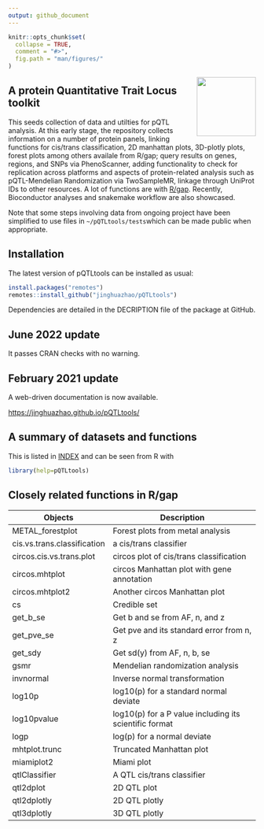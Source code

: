 ```yaml
---
output: github_document
---
```


```r
knitr::opts_chunk$set(
  collapse = TRUE,
  comment = "#>",
  fig.path = "man/figures/"
)
```

<img src="man/figures/logo.svg" align="right" alt="" width="120" />

## A protein Quantitative Trait Locus toolkit

This seeds collection of data and utilties for pQTL analysis. At
this early stage, the repository collects information on a number of
protein panels, linking functions for cis/trans classification, 2D
manhattan plots, 3D-plotly plots, forest plots among others availale
from R/gap; query results on genes, regions, and SNPs via
PhenoScanner, adding functionality to check for replication across
platforms and aspects of protein-related analysis such as
pQTL-Mendelian Randomization via TwoSampleMR, linkage through UniProt
IDs to other resources. A lot of functions are with
[R/gap](https://github.com/jinghuazhao/R/tree/master/gap). Recently,
Bioconductor analyses and snakemake workflow are also showcased.

Note that some steps involving data from ongoing project have been
simplified to use files in `~/pQTLtools/tests`which can be made
public when appropriate.

## Installation

The latest version of pQTLtools can be installed as usual:

```r
install.packages("remotes")
remotes::install_github("jinghuazhao/pQTLtools")
```

Dependencies are detailed in the DECRIPTION file of the package at GitHub.

## June 2022 update

It passes CRAN checks with no warning.

## February 2021 update 

A web-driven documentation is now available.

[https://jinghuazhao.github.io/pQTLtools/](https://jinghuazhao.github.io/pQTLtools/)

## A summary of datasets and functions

This is listed in [INDEX](INDEX) and can be seen from R with

```r
library(help=pQTLtools)
```

## Closely related functions in R/gap

Objects             |    Description
--------------------|-----------------------------------------
METAL_forestplot    |    Forest plots from metal analysis
cis.vs.trans.classification | a cis/trans classifier
circos.cis.vs.trans.plot | circos plot of cis/trans classification
circos.mhtplot      |    circos Manhattan plot with gene annotation
circos.mhtplot2     |    Another circos Manhattan plot
cs                  |    Credible set
get_b_se            |    Get b and se from AF, n, and z
get_pve_se          |    Get pve and its standard error from n, z
get_sdy             |    Get sd(y) from AF, n, b, se
gsmr                |    Mendelian randomization analysis
invnormal           |    Inverse normal transformation
log10p              |    log10(p) for a standard normal deviate
log10pvalue         |    log10(p) for a P value including its scientific format
logp                |    log(p) for a normal deviate
mhtplot.trunc       |    Truncated Manhattan plot
miamiplot2          |    Miami plot
qtlClassifier       |    A QTL cis/trans classifier
qtl2dplot           |    2D QTL plot
qtl2dplotly         |    2D QTL plotly
qtl3dplotly         |    3D QTL plotly
